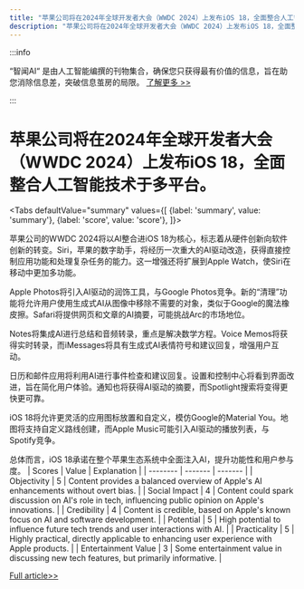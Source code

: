 ```yaml
---
title: "苹果公司将在2024年全球开发者大会（WWDC 2024）上发布iOS 18，全面整合人工智能技术于多平台。"
description: "苹果公司将在2024年全球开发者大会（WWDC 2024）上发布iOS 18，全面整合人工智能技术于多平台。"
---
```



:::info

“智闻AI“ 是由人工智能编撰的刊物集合，确保您只获得最有价值的信息，旨在助您消除信息差，突破信息茧房的局限。  [了解更多 >>](/)

:::

# 苹果公司将在2024年全球开发者大会（WWDC 2024）上发布iOS 18，全面整合人工智能技术于多平台。


<Tabs
	defaultValue="summary"
	values={[
	{label: 'summary', value: 'summary'},
	{label: 'score', value: 'score'},
]}>
<TabItem value="summary">


苹果公司的WWDC 2024将以AI整合进iOS 18为核心，标志着从硬件创新向软件创新的转变。Siri，苹果的数字助手，将经历一次重大的AI驱动改造，获得直接控制应用功能和处理复杂任务的能力。这一增强还将扩展到Apple Watch，使Siri在移动中更加多功能。

Apple Photos将引入AI驱动的润饰工具，与Google Photos竞争。新的“清理”功能将允许用户使用生成式AI从图像中移除不需要的对象，类似于Google的魔法橡皮擦。Safari将提供网页和文章的AI摘要，可能挑战Arc的市场地位。

Notes将集成AI进行总结和音频转录，重点是解决数学方程。Voice Memos将获得实时转录，而iMessages将具有生成式AI表情符号和建议回复，增强用户互动。

日历和邮件应用将利用AI进行事件检查和建议回复。设置和控制中心将看到界面改进，旨在简化用户体验。通知也将获得AI驱动的摘要，而Spotlight搜索将变得更快更可靠。

iOS 18将允许更灵活的应用图标放置和自定义，模仿Google的Material You。地图将支持自定义路线创建，而Apple Music可能引入AI驱动的播放列表，与Spotify竞争。

总体而言，iOS 18承诺在整个苹果生态系统中全面注入AI，提升功能性和用户参与度。
</TabItem>
<TabItem value="score">
	| Scores     | Value   | Explanation |
	| -------- | ------- | ------- |
	| Objectivity  | 5    | Content provides a balanced overview of Apple's AI enhancements without overt bias.    |
	| Social Impact | 4     | Content could spark discussion on AI's role in tech, influencing public opinion on Apple's innovations.    |
	| Credibility    | 4    | Content is credible, based on Apple's known focus on AI and software development.    |
	| Potential    | 5    | High potential to influence future tech trends and user interactions with AI.    |
	| Practicality    | 5    | Highly practical, directly applicable to enhancing user experience with Apple products.    |
	| Entertainment Value    | 3    | Some entertainment value in discussing new tech features, but primarily informative.    |
</TabItem>
</Tabs>

[Full article>>](https://techcrunch.com/2024/06/05/what-to-expect-from-apples-ai-powered-ios-18-at-wwdc-2024/)
